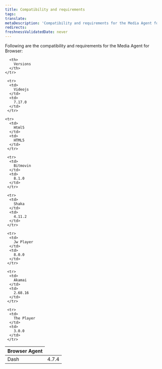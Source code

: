 ```yaml
---
title: Compatibility and requirements
tags:
translate:
metaDescription: 'Compatibility and requirements for the Media Agent for Browser.'
redirects:
freshnessValidatedDate: never
---
```


Following are the compatibility and requirements for the Media Agent for Browser:

<table>
  <thead>
    <tr>
      <th style={{width: "200px"}}>
        Browser Agent
      </th>

      <th>
        Versions
      </th>
    </tr>
  </thead>

  <tbody>
    <tr>
      <td>
       Dash
      </td>
      <td>
        4.7.4
      </td>
     </tr>

     <tr>
      <td>
        Videojs
      </td>
      <td>
        7.17.0
      </td>
     </tr>

    <tr>
      <td>
        Html5
      </td>
      <td>
        HTML5
      </td>
     </tr>

     <tr>
      <td>
        Bitmovin
      </td>
      <td>
        8.1.0
      </td>
     </tr>

     <tr>
      <td>
        Shaka
      </td>
      <td>
        4.11.2
      </td>
     </tr>

     <tr>
      <td>
        Jw Player
      </td>
      <td>
        8.0.0
      </td>
     </tr>

     <tr>
      <td>
        Akamai
      </td>
      <td>
        2.68.16
      </td>
     </tr>

     <tr>
      <td>
        The Player
      </td>
      <td>
        3.0.0
      </td>
     </tr>
  </tbody>
</table>

